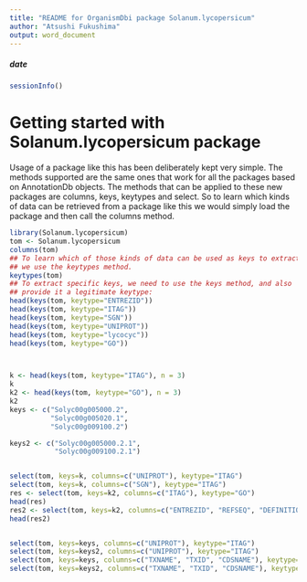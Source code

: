 ---
title: "README for OrganismDbi package Solanum.lycopersicum"
author: "Atsushi Fukushima"
output: word_document
---

##### date
```{r timelog, echo = FALSE}
sessionInfo()
```

# Getting started with Solanum.lycopersicum package
 Usage of a package like this has been deliberately kept very simple. The methods supported are the same ones that work for all the packages based on AnnotationDb objects. The methods that can be applied to these new packages are columns, keys, keytypes and select. So to learn which kinds of data can be retrieved from a package like this we would simply load the package and then call the columns method.


```{r}
library(Solanum.lycopersicum)
tom <- Solanum.lycopersicum
columns(tom)
## To learn which of those kinds of data can be used as keys to extract data,
## we use the keytypes method.
keytypes(tom)
## To extract specific keys, we need to use the keys method, and also
## provide it a legitimate keytype:
head(keys(tom, keytype="ENTREZID"))
head(keys(tom, keytype="ITAG"))
head(keys(tom, keytype="SGN"))
head(keys(tom, keytype="UNIPROT"))
head(keys(tom, keytype="lycocyc"))
head(keys(tom, keytype="GO"))



k <- head(keys(tom, keytype="ITAG"), n = 3)
k
k2 <- head(keys(tom, keytype="GO"), n = 3)
k2
keys <- c("Solyc00g005000.2",
          "Solyc00g005020.1",
          "Solyc00g009100.2")

keys2 <- c("Solyc00g005000.2.1",
           "Solyc00g009100.2.1")


select(tom, keys=k, columns=c("UNIPROT"), keytype="ITAG")
select(tom, keys=k, columns=c("SGN"), keytype="ITAG")
res <- select(tom, keys=k2, columns=c("ITAG"), keytype="GO")
head(res)
res2 <- select(tom, keys=k2, columns=c("ENTREZID", "REFSEQ", "DEFINITION"), keytype="GO")
head(res2)


select(tom, keys=keys, columns=c("UNIPROT"), keytype="ITAG")
select(tom, keys=keys2, columns=c("UNIPROT"), keytype="ITAG")
select(tom, keys=keys, columns=c("TXNAME", "TXID", "CDSNAME"), keytype="GENEID")
select(tom, keys=keys2, columns=c("TXNAME", "TXID", "CDSNAME"), keytype="ITAG")



```
